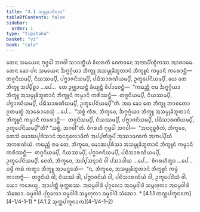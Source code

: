 ```yaml
---
title: "4.1 ᩈᨾ᩠ᨾᩩᨡᩣᩅᩥᨶᨿ"
tableOfContents: false
sidebar:
  order: 1
type: "tipitaka"
basket: "vi"
book: "cula"
---
```



<DynamicBreadcrumb />

<Division number="185" book="cula">

<Paragraph number="785" book="cula">
ᨲᩮᨶ ᩈᨾᨿᩮᨶ ᨻᩩᨴ᩠ᨵᩮᩤ ᨽᨣᩅᩤ ᩈᩣᩅᨲ᩠ᨳᩥᨿᩴ ᩅᩥᩉᩁᨲᩥ ᨩᩮᨲᩅᨶᩮ ᩋᨶᩣᨳᨸᩥᨱ᩠ᨯᩥᨠᩔ ᩋᩣᩁᩣᨾᩮ. ᨲᩮᨶ ᨡᩮᩣ ᨸᨶ ᩈᨾᨿᩮᨶ ᨨᨻ᩠ᨻᨣ᩠ᨣᩥᨿᩣ ᨽᩥᨠ᩠ᨡᩪ ᩋᩈᨾ᩠ᨾᩩᨡᩦᨽᩪᨲᩣᨶᩴ ᨽᩥᨠ᩠ᨡᩪᨶᩴ ᨠᨾ᩠ᨾᩣᨶᩥ ᨠᩁᩮᩣᨶ᩠ᨲᩥ—  ᨲᨩ᩠ᨩᨶᩦᨿᨾ᩠ᨸᩥ, ᨶᩥᨿᩔᨾ᩠ᨸᩥ, ᨸᨻ᩠ᨻᩣᨩᨶᩦᨿᨾ᩠ᨸᩥ, ᨸᨭᩥᩈᩣᩁᨱᩦᨿᨾ᩠ᨸᩥ, ᩏᨠ᩠ᨡᩮᨸᨶᩦᨿᨾ᩠ᨸᩥ. ᨿᩮ ᨲᩮ ᨽᩥᨠ᩠ᨡᩪ ᩋᨸ᩠ᨸᩥᨧ᩠ᨨᩣ …ᨸᩮ…  ᨲᩮ ᩏᨩ᩠ᨫᩣᨿᨶ᩠ᨲᩥ ᨡᩥᨿ᩠ᨿᨶ᩠ᨲᩥ ᩅᩥᨸᩣᨧᩮᨶ᩠ᨲᩥ—  “ᨠᨳᨬ᩠ᩉᩥ ᨶᩣᨾ ᨨᨻ᩠ᨻᨣ᩠ᨣᩥᨿᩣ ᨽᩥᨠ᩠ᨡᩪ ᩋᩈᨾ᩠ᨾᩩᨡᩦᨽᩪᨲᩣᨶᩴ ᨽᩥᨠ᩠ᨡᩪᨶᩴ ᨠᨾ᩠ᨾᩣᨶᩥ ᨠᩁᩥᩔᨶ᩠ᨲᩥ—  ᨲᨩ᩠ᨩᨶᩦᨿᨾ᩠ᨸᩥ, ᨶᩥᨿᩔᨾ᩠ᨸᩥ, ᨸᨻ᩠ᨻᩣᨩᨶᩦᨿᨾ᩠ᨸᩥ, ᨸᨭᩥᩈᩣᩁᨱᩦᨿᨾ᩠ᨸᩥ, ᩏᨠ᩠ᨡᩮᨸᨶᩦᨿᨾ᩠ᨸᩦ”ᨲᩥ. ᩋᨳ ᨡᩮᩣ ᨲᩮ ᨽᩥᨠ᩠ᨡᩪ ᨽᨣᩅᨲᩮᩣ ᩑᨲᨾᨲ᩠ᨳᩴ ᩋᩣᩁᩮᩣᨧᩮᩈᩩᩴ …ᨸᩮ…  “ᩈᨧ᩠ᨧᩴ ᨠᩥᩁ, ᨽᩥᨠ᩠ᨡᩅᩮ, ᨨᨻ᩠ᨻᨣ᩠ᨣᩥᨿᩣ ᨽᩥᨠ᩠ᨡᩪ ᩋᩈᨾ᩠ᨾᩩᨡᩦᨽᩪᨲᩣᨶᩴ ᨽᩥᨠ᩠ᨡᩪᨶᩴ ᨠᨾ᩠ᨾᩣᨶᩥ ᨠᩁᩮᩣᨶ᩠ᨲᩥ—  ᨲᨩ᩠ᨩᨶᩦᨿᨾ᩠ᨸᩥ, ᨶᩥᨿᩔᨾ᩠ᨸᩥ, ᨸᨻ᩠ᨻᩣᨩᨶᩦᨿᨾ᩠ᨸᩥ, ᨸᨭᩥᩈᩣᩁᨱᩦᨿᨾ᩠ᨸᩥ, ᩏᨠ᩠ᨡᩮᨸᨶᩦᨿᨾ᩠ᨸᩦ”ᨲᩥ? “ᩈᨧ᩠ᨧᩴ, ᨽᨣᩅᩤ”ᨲᩥ. ᩅᩥᨣᩁᩉᩥ ᨻᩩᨴ᩠ᨵᩮᩤ ᨽᨣᩅᩤ—  “ᩋᨶᨶᩩᨧ᩠ᨨᩅᩥᨠᩴ, ᨽᩥᨠ᩠ᨡᩅᩮ, ᨲᩮᩈᩴ ᨾᩮᩣᨥᨸᩩᩁᩥᩈᩣᨶᩴ ᩋᨶᨶᩩᩃᩮᩣᨾᩥᨠᩴ ᩋᨸ᩠ᨸᨲᩥᩁᩪᨸᩴ ᩋᩔᩣᨾᨱᨠᩴ ᩋᨠᨸ᩠ᨸᩥᨿᩴ ᩋᨠᩁᨱᩦᨿᩴ. ᨠᨳᨬ᩠ᩉᩥ ᨶᩣᨾ ᨲᩮ, ᨽᩥᨠ᩠ᨡᩅᩮ, ᨾᩮᩣᨥᨸᩩᩁᩥᩈᩣ ᩋᩈᨾ᩠ᨾᩩᨡᩦᨽᩪᨲᩣᨶᩴ ᨽᩥᨠ᩠ᨡᩪᨶᩴ ᨠᨾ᩠ᨾᩣᨶᩥ ᨠᩁᩥᩔᨶ᩠ᨲᩥ—  ᨲᨩ᩠ᨩᨶᩦᨿᨾ᩠ᨸᩥ, ᨶᩥᨿᩔᨾ᩠ᨸᩥ, ᨸᨻ᩠ᨻᩣᨩᨶᩦᨿᨾ᩠ᨸᩥ, ᨸᨭᩥᩈᩣᩁᨱᩦᨿᨾ᩠ᨸᩥ, ᩏᨠ᩠ᨡᩮᨸᨶᩦᨿᨾ᩠ᨸᩥ. ᨶᩮᨲᩴ, ᨽᩥᨠ᩠ᨡᩅᩮ, ᩋᨸ᩠ᨸᩈᨶ᩠ᨶᩣᨶᩴ ᩅᩤ ᨸᩈᩣᨴᩤᨿ …ᨸᩮ…  ᩅᩥᨣᩁᩉᩥᨲ᩠ᩅᩣ …ᨸᩮ…  ᨵᨾ᩠ᨾᩥᩴ ᨠᨳᩴ ᨠᨲ᩠ᩅᩣ ᨽᩥᨠ᩠ᨡᩪ ᩋᩣᨾᨶ᩠ᨲᩮᩈᩥ—  “ᨶ, ᨽᩥᨠ᩠ᨡᩅᩮ, ᩋᩈᨾ᩠ᨾᩩᨡᩦᨽᩪᨲᩣᨶᩴ ᨽᩥᨠ᩠ᨡᩪᨶᩴ ᨠᨾ᩠ᨾᩴ ᨠᩣᨲᨻ᩠ᨻᩴ—  ᨲᨩ᩠ᨩᨶᩦᨿᩴ ᩅᩤ, ᨶᩥᨿᩔᩴ ᩅᩤ, ᨸᨻ᩠ᨻᩣᨩᨶᩦᨿᩴ ᩅᩤ, ᨸᨭᩥᩈᩣᩁᨱᩦᨿᩴ ᩅᩤ, ᩏᨠ᩠ᨡᩮᨸᨶᩦᨿᩴ ᩅᩤ. ᨿᩮᩣ ᨠᩁᩮᨿ᩠ᨿ, ᩋᩣᨸᨲ᩠ᨲᩥ ᨴᩩᨠ᩠ᨠᨭᩔ.


</Paragraph>

</Division>
<Division number="186" book="cula">

<Paragraph number="786" book="cula">
ᩋᨵᨾ᩠ᨾᩅᩤᨴᩦ ᨸᩩᨣ᩠ᨣᩃᩮᩣ ᩋᨵᨾ᩠ᨾᩅᩤᨴᩦ ᩈᨾ᩠ᨻᩉᩩᩃᩣ ᩋᨵᨾ᩠ᨾᩅᩤᨴᩦ ᩈᩴᨥᩮᩣ. ᨵᨾ᩠ᨾᩅᩤᨴᩦ ᨸᩩᨣ᩠ᨣᩃᩮᩣ ᨵᨾ᩠ᨾᩅᩤᨴᩦ ᩈᨾ᩠ᨻᩉᩩᩃᩣ ᨵᨾ᩠ᨾᩅᩤᨴᩦ ᩈᩴᨥᩮᩣ.

</Paragraph>
</Division>

<TableOfContents book="cula" section="4.1">
* [4.1.1 ᨠᨱ᩠ᩉᨸᨠ᩠ᨡᨶᩅᨠ](4-1/4-1-1)
* [4.1.2 ᩈᩩᨠ᩠ᨠᨸᨠ᩠ᨡᨶᩅᨠ](4-1/4-1-2)
</TableOfContents>